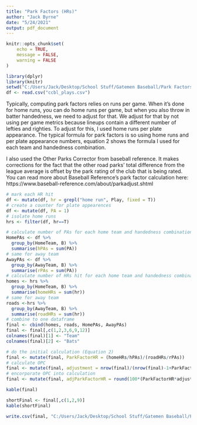 ```yaml
---
title: "Park Factors (HRs)"
author: "Jack Byrne"
date: "5/24/2021"
output: pdf_document
---
```


```r
knitr::opts_chunk$set(
	echo = TRUE,
	message = FALSE,
	warning = FALSE
)
```

```r
library(dplyr)
library(knitr)
setwd("C:/Users/Jack/Desktop/School Stuff/Gatemen Baseball/Park Factors")
df <- read.csv("ccbl_plays.csv")
```

Typically, computing park factors relies on runs per game.  When it's done for home runs, you can do home runs per game, but when you also throw in batter handedness, we need to adjust for that.  We adjust for that by not using per game metrics because lineups contain a different number of lefties and righties.  To adjust for this, I used home runs per plate appearance.  The typical formula for park factors is
\begin{equation}
\frac{\frac{homeRS+homeRA}{homeGames}}{\frac{roadRS+roadRA}{roadGames}}
\end{equation}
so using home runs and per plate appearance numbers, equation 2 shows the formula I used for each team and handedness combination.
\begin{equation}
\frac{\frac{HomeHRsHit + HomeHRsAllowed}{HomePAs}}{\frac{RoadHRsHit + RoadHRsAllowed}{RoadPAs}}
\end{equation}

I also used the Other Parks Corrector from baseball reference.  It makes corrections for the fact that the other road parks' total difference from the league average is offset by the park rating of the club that is being rated.  You can read more about Baseball Reference's park factor calculation here: https://www.baseball-reference.com/about/parkadjust.shtml

```r
# mark each HR hit
df <- mutate(df, hr = grepl("home run", Play, fixed = T))
# create a counter for plate appearences
df <- mutate(df, PA = 1)
# isolate home runs
hrs <- filter(df, hr==T)

# calculate number of PAs for each home team and handedness combination
HomePAs <- df %>%
  group_by(HomeTeam, B) %>%
  summarise(hPAs = sum(PA))
# same for away team
AwayPAs <- df %>%
  group_by(AwayTeam, B) %>%
  summarise(rPAs = sum(PA))
# calculate number of HRs hit for each home team and handedness combination
homes <- hrs %>%
  group_by(HomeTeam, B) %>%
  summarise(homeHRs = sum(hr))
# same for away team
roads <-hrs %>%
  group_by(AwayTeam, B) %>%
  summarise(roadHRs = sum(hr))
# combine to one dataframe
final <- cbind(homes, roads, HomePAs, AwayPAs)
final <- final[,c(1,2,3,6,9,12)]
colnames(final)[1] <- "Team"
colnames(final)[2] <- "Bats"

# do the initial calculation (Equation 2)
final <- mutate(final, ParkFactorHR = (homeHRs/hPAs)/(roadHRs/rPAs))
# calculate OPC
final <- mutate(final, adjustment = nrow(final)/(nrow(final)-1+ParkFactorHR))
# encorporate OPC into calculation
final <- mutate(final, adjParkFactorHR = round(100*(ParkFactorHR*adjustment),0))

kable(final)

shortFinal <- final[,c(1,2,9)]
kable(shortFinal)

write.csv(final, "C:/Users/Jack/Desktop/School Stuff/Gatemen Baseball/Park Factors/handednessParkFactorsHR.csv")
```
